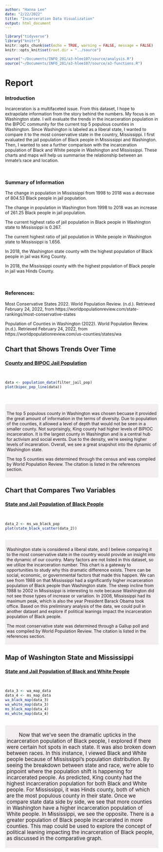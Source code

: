 ```yaml
---
author: "Hanna Lee"
date: "2/22/2022"
title: "Incarceration Data Visualization"
output: html_document
---
```


```r
library("tidyverse")
library("knitr")
knitr::opts_chunk$set(echo = TRUE, warning = FALSE, message = FALSE)
knitr::opts_knit$set(root.dir = "../source")
```

```r
source("~/Documents/INFO_201/a3-hlee107/source/analysis.R")
source("~/Documents/INFO_201/a3-hlee107/source/a3-functions.R")
```

# Report {.tabset .tabset-fade .tabset-pills}

### Introduction
Incarceration is a multifaceted issue. From this dataset, I hope to extrapolate information from the story behind the numbers. My focus is on Washington state.
I will evaluate the trends in the incarceration population in the BIPOC 
community for the current top 5 populous counties in Washington. Since
Washington is labeled as a liberal state, I wanted to compare it to the most
conservative state in the country, Mississippi. I first evaluated the jail
population of Black people in Mississippi and Washington. Then, I wanted to see
a further comparison with the incarceration population of Black and White people
in Washington and Mississippi. These charts and maps will help us summarise the
relationship between an inmate's race and location.

<br>

### Summary of Information
The change in population in Mississippi from 1998 to 2018 was a decrease of
804.53 Black people in jail population.

The change in population in Washington from 1998 to 2018 was an increase of
261.25 Black people in jail population.

The current highest ratio of jail population in Black people in Washington state
to Mississippi is 0.267.

The current highest ratio of jail population in White people in Washington state
to Mississippi is 1.656.

In 2018, the Washington state county with the highest population of Black people
in jail was King County.

In 2018, the Mississippi county with the highest population of Black people in
jail was Hinds County.

<br>

### References:
Most Conservative States 2022. World Population Review. (n.d.). Retrieved February 24, 2022, from https://worldpopulationreview.com/state-rankings/most-conservative-states 

Population of Counties in Washington (2022). World Population Review. (n.d.). Retrieved February 24, 2022, from https://worldpopulationreview.com/us-counties/states/wa 
<!-------------------------------------------------------------------------------------------------->

## Chart that Shows Trends Over Time

### <u>County and BIPOC Jail Population</u>

<br>

```r
data <- population_data(filter_jail_pop)
plot(bipoc_pop_line(data))
```
<br>
<br>
<div style="background-color:#F2EEED;padding:5px;">
<p style="text-indent:40px;font-size:17px;">
The top 5 populous county in Washington was chosen becuase it provided the great amount of information in the terms of diversity. Due to population of the counties, it allowed a level of depth that would not be seen in a smaller county. Not surprisingly, King county had higher levels of BIPIOC incarceration. It is the largest county in Washington and is a central hub for activism and social events. Due to the density, we're seeing higher levels of incareration. Overall, we see a great snapshot into the dynamic of Washington state.

The top 5 counties was determined through the census and was compiled by World Population Review. The citation is listed in the references section.
</p></div>
<!-------------------------------------------------------------------------------------------------->

## Chart that Compares Two Variables

### <u>State and Jail Population of Black People</u>

<br>

```r
data_2 <- ms_wa_black_pop
plot(state_black_scatter(data_2))
```

<br>
<div style="background-color:#F2EEED;padding:5px;">
<p style="text-indent:40px;font-size:17px;">
Washington state is considered a liberal state, and I believe comparing it to the most conservative state in the country would provide an insight into the dynamic of our country. Many factors are not listed in this dataset, so we utilize the incarceration number. This chart is a gateway to opportunities to study why this dramatic difference exists. There can be social, economic, or governmental factors that made this happen. We can see from 1988 on that Mississippi had a significantly higher incarceration population of Black people than Washington state. The steep incline from 1988 to 2002 in Mississippi is interesting to note because Washington did not see those types of increase or variation. In 2008, Mississippi had its maximum peak, which is also the year President Barack Obama took office. Based on this preliminary analysis of the data, we could pull in another dataset and explore if political leanings impact the incarceration population of Black people.

The most conservative state was determined through a Gallup poll and was compiled by World Population Review. The citation is listed in the references section.
</p></div>
<!-------------------------------------------------------------------------------------------------->

## Map of Washington State and Mississippi

### <u>State and Jail Population of Black and White People</u>

<br>

```r
data_3 <- wa_map_data
data_4 <- ms_map_data
wa_black_map(data_3)
wa_white_map(data_3)
ms_black_map(data_4)
ms_white_map(data_4)
```

<br>
<div style="background-color:#F2EEED;padding:5px;">
<p style="text-indent:40px;font-size:17px;">
Now that we've seen the dramatic upticks in the incarceration population of Black people, I explored if there were certain hot spots in each state. It was also broken down between races. In this instance, I viewed Black and White people because of Mississippi's population distribution. By seeing the breakdown between state and race, we're able to pinpoint where the population shift is happening for incarcerated people. As predicted, King county had the highest incarceration population for both Black and White people. For Mississippi, it was Hinds county, both of which are the most populous county in their state. Once we compare state data side by side, we see that more counties in Washington have a higher incarceration population of White people. In Mississippi, we see the opposite. There is a greater population of Black people incarcerated in more counties. This map could be used to explore the concept of political leaning impacting the incarceration of Black people, as discussed in the comparative graph.
</p></div>
<!-------------------------------------------------------------------------------------------------->